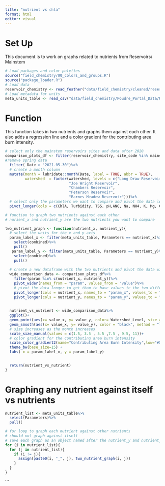 ```yaml
---
title: "nutrient vs chla"
format: html
editor: visual
---
```


# Set Up

This document is to work on graphs related to nutrients from Reservoirs/ Mainstem

```r
# Load packages and color palettes
source("field_chemistry/00_colors_and_groups.R")
source("package_loader.R")
# Load data
reservoir_chemistry <- read_feather("data/field_chemistry/cleaned/reservoir_chem_2021_2022.feather")
# Load metadata for units
meta_units_table <- read_csv("data/field_chemistry/Poudre_Portal_Data/Units_Cam_Peak.csv")

```





# Function  
This function takes in two nutrients and graphs them against each other. It also adds a regression line and a color gradient for the contributing area burn intensity.



```r
# select only the mainstem reservoirs sites and data after 2020
comparison_plots_df <- filter(reservoir_chemistry, site_code %in% mainstem_Res_only & Year >2020)%>%
#remove spring data
  filter( Date > "2021-05-30")%>%
  # create a month column
  mutate(month = lubridate::month(Date, label = TRUE, abbr = TRUE),
         watershed  = factor(watershed, levels = c("Long Draw Reservoir", 
                             "Joe Wright Reservoir", 
                             "Chambers Reservoir", 
                             "Peterson Reservoir", 
                             "Barnes Meadow Reservoir")))%>%
  # select only the parameters we want to compare and pivot the data longer
  pivot_longer(cols = c(ChlA, Turbidity, TSS, pH,ANC, Na, NH4, K, Mg, Ca, F, Cl, PO4, SO4, SC,NO3, DOC, DTN),names_to = "param", values_to = "value")

# function to graph two nutrients against each other
# nurient_x and nutrient_y are the two nutrients you want to compare

two_nutrient_graph <- function(nutrient_x, nutrient_y){
  # select the units for the x and y axis
  param_label_x <- filter(meta_units_table, Parameters == nutrient_x)%>%
    select(combined)%>%
    pull()
   param_label_y <- filter(meta_units_table, Parameters == nutrient_y)%>%
    select(combined)%>%
    pull()
  
  # create a new dataframe with the two nutrients and pivot the data wider
  wide_comparison_data <- comparison_plots_df%>%
    filter(param %in% c(nutrient_x, nutrient_y))%>%
    pivot_wider(names_from = "param", values_from = "value")%>%
    # pivot the data longer to get them to have values in the two different columns
    pivot_longer(cols = nutrient_x, names_to = "param_x", values_to = "value_x")%>%
    pivot_longer(cols = nutrient_y, names_to = "param_y", values_to = "value_y")
  
  
  nutrient_vs_nutrient <- wide_comparison_data%>%
  ggplot()+
  geom_point(aes(x= value_x, y= value_y, color= Watershed_Level, size = month), alpha = .5)+
  geom_smooth(aes(x= value_x, y= value_y), color = "black", method = "lm", se= F)+
  # size increases as the month increases
  scale_size_manual(values = c(1.5, 3.5 , 5.5 ,7.5 , 9.5, 11))+
  # color gradient for the contributing area burn intensity
  scale_color_gradient2(name="Contributing Area Burn Intensity",low="#56B4E9", mid="#F0E442", high="#D55E00", guide="colourbar", midpoint=0.225, limits=c(0,0.45576),) +
  theme_bw(base_size=15) +
  labs( x = param_label_x, y = param_label_y)
  

  return(nutrient_vs_nutrient)
}


```



# Graphing any nutrient against itself vs nutrients

```r

nutrient_list <- meta_units_table%>%
  select(Parameters)%>%
  pull()

# for loop to graph each nutrient against other nutrients
# should not graph against itself
# save each graph as an object named after the nutrient_y and nutrient_x
for (i in nutrient_list){
  for (j in nutrient_list){
    if (i != j){
      assign(paste0(i, "_", j), two_nutrient_graph(i, j))
    }
  }
}

```


```


